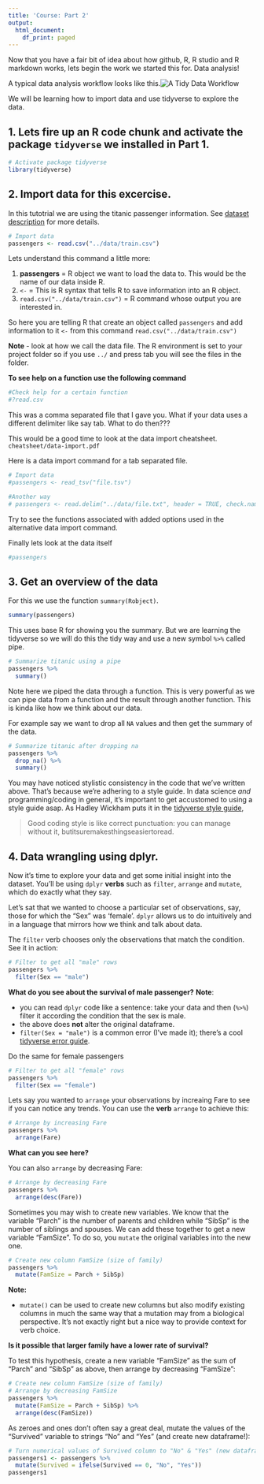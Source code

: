 ```yaml
---
title: 'Course: Part 2'
output:
  html_document:
    df_print: paged
---
```


Now that you have a fair bit of idea about how github, R, R studio and R markdown works, lets begin the work we started this for. Data analysis!

A typical data analysis workflow looks like this.![A Tidy Data Workflow](../data/img/tidyverse2.png)

We will be learning how to import data and use tidyverse to explore the data. 

## 1. Lets fire up an R code chunk and activate the package `tidyverse` we installed in Part 1.

```r
# Activate package tidyverse
library(tidyverse)
```

## 2. Import data for this excercise. 

In this tutotrial we are using the titanic passenger information. See [dataset description](https://www.kaggle.com/c/titanic/data) for more details.

```r
# Import data
passengers <- read.csv("../data/train.csv") 
```

Lets understand this command a little more: 

1. **passengers**  = R object we want to load the data to. This would be the name of our data inside R. 
2. `<-` = This is R syntax that tells R to save information into an R object.
3. `read.csv("../data/train.csv")` = R command whose output you are interested in. 

So here you are telling R that create an object called `passengers` and add information to it `<-` from this command `read.csv("../data/train.csv")`

**Note** - look at how we call the data file. The R environment is set to your project folder so if you use `../` and press tab you will see the files in the folder. 

**To see help on a function use the following command** 
```r
#Check help for a certain function
#?read.csv
```


This was a comma separated file that I gave you. What if your data uses a different delimiter like say tab. What to do then??? 

This would be a good time to look at the data import cheatsheet. `cheatsheet/data-import.pdf`

Here is a data import command for a tab separated file. 
```r
# Import data
#passengers <- read_tsv("file.tsv")

#Another way
# passengers <- read.delim("../data/file.txt", header = TRUE, check.names=F)
```
Try to see the functions associated with added options used in the alternative data import command.

Finally lets look at the data itself
```r
#passengers
```


## 3. Get an overview of the data

For this we use the function `summary(Robject)`.

```r
summary(passengers)
```

This uses base R for showing you the summary. But we are learning the tidyverse so we will do this the tidy way and use a new symbol `%>%` called pipe.

```r
# Summarize titanic using a pipe
passengers %>%
  summary()
```

Note here we piped the data through a function. This is very powerful as we can pipe data from a function and the result through another function. This is kinda like how we think about our data.

For example say we want to drop all `NA` values and then get the summary of the data. 

```r
# Summarize titanic after dropping na
passengers %>% 
  drop_na() %>% 
  summary()
```

You may have noticed stylistic consistency in the code that we've written above. That's because we're adhering to a style guide. In data science *and* programming/coding in general, it's important to get accustomed to using a style guide asap. As Hadley Wickham puts it in the [tidyverse style guide](http://style.tidyverse.org/index.html),

> Good coding style is like correct punctuation: you can manage without it, butitsuremakesthingseasiertoread.

## 4. Data wrangling using dplyr. 

Now it's time to explore your data and get some initial insight into the dataset. You'll be using `dplyr` **verbs** such as `filter`, `arrange` and `mutate`, which do exactly what they say. 

Let's sat that we wanted to choose a particular set of observations, say, those for which the "Sex" was 'female'. `dplyr` allows us to do intuitively and in a language that mirrors how we think and talk about data.

The `filter` verb chooses only the observations that match the condition. See it in action:

```r
# Filter to get all "male" rows
passengers %>% 
  filter(Sex == "male")
```
**What do you see about the survival of male passenger?**
**Note**: 

* you can read `dplyr` code like a sentence: take your data and then (`%>%`) filter it according the condition that the sex is male.
* the above does **not** alter the original dataframe.
* `filter(Sex = "male")` is a common error (I've made it); there's a cool [tidyverse error guide](http://style.tidyverse.org/error-messages.html).

Do the same for female passengers

```r
# Filter to get all "female" rows
passengers %>% 
  filter(Sex == "female")
```

Lets say you wanted to `arrange` your observations by increaing Fare to see if you can notice any trends. You can use the **verb** `arrange` to achieve this:

```r
# Arrange by increasing Fare
passengers %>% 
  arrange(Fare)
```

**What can you see here?** 

You can also `arrange` by decreasing Fare:

```r
# Arrange by decreasing Fare
passengers %>% 
  arrange(desc(Fare))
```


Sometimes you may wish to create new variables. We know that the variable "Parch" is the number of parents and children while "SibSp" is the number of siblings and spouses. We can add these together to get a new variable "FamSize". To do so, you `mutate` the original variables into the new one.

```r
# Create new column FamSize (size of family)
passengers %>% 
  mutate(FamSize = Parch + SibSp)
```

**Note:**

* `mutate()` can be used to create new columns but also modify existing columns in much the same way that a mutation may from a biological perspective. It's not exactly right but a nice way to provide context for verb choice.

**Is it possible that larger family have a lower rate of survival?**

To test this hypothesis, create a new variable "FamSize" as the sum of "Parch" and "SibSp" as above, then arrange by decreasing "FamSize":

```r
# Create new column FamSize (size of family)
# Arrange by decreasing FamSize
passengers %>% 
  mutate(FamSize = Parch + SibSp) %>% 
  arrange(desc(FamSize))
```

As zeroes and ones don't often say a great deal, mutate the values of the "Survived" variable to strings "No" and "Yes" (and create new dataframe!):

```r
# Turn numerical values of Survived column to "No" & "Yes" (new dataframe)
passengers1 <- passengers %>% 
  mutate(Survived = ifelse(Survived == 0, "No", "Yes"))
passengers1
```